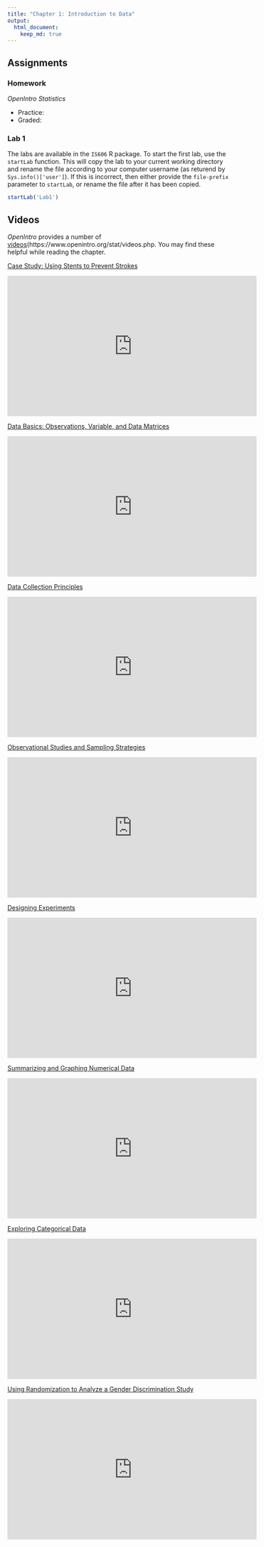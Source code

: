 ```yaml
---
title: "Chapter 1: Introduction to Data"
output:
  html_document:
    keep_md: true
---
```


## Assignments

### Homework

*OpenIntro Statistics*

* Practice:
* Graded:

### Lab 1

The labs are available in the `IS606` R package. To start the first lab, use the `startLab` function. This will copy the lab to your current working directory and rename the file according to your computer username (as returend by `Sys.info()['user']`). If this is incorrect, then either provide the `file-prefix` parameter to `startLab`, or rename the file after it has been copied.

```r
startLab('Lab1')
```

## Videos

*OpenIntro* provides a number of [videos](https://www.openintro.org/stat/videos.php. You may find these helpful while reading the chapter.

[Case Study: Using Stents to Prevent Strokes](https://www.youtube.com/watch?list=PLkIselvEzpM6pZ76FD3NoCvvgkj_p-dE8&v=nEHFF1ADpWE)

<iframe width="560" height="315" src="https://www.youtube.com/embed/nEHFF1ADpWE?list=PLkIselvEzpM6pZ76FD3NoCvvgkj_p-dE8" frameborder="0" allowfullscreen></iframe>

[Data Basics: Observations, Variable, and Data Matrices](https://www.youtube.com/watch?list=PLkIselvEzpM6pZ76FD3NoCvvgkj_p-dE8&v=Mjif8PTgzUs)

<iframe width="560" height="315" src="https://www.youtube.com/embed/Mjif8PTgzUs?list=PLkIselvEzpM6pZ76FD3NoCvvgkj_p-dE8" frameborder="0" allowfullscreen></iframe>

[Data Collection Principles](https://www.youtube.com/watch?list=PLkIselvEzpM6pZ76FD3NoCvvgkj_p-dE8&v=2N_bkiyTiXU)

<iframe width="560" height="315" src="https://www.youtube.com/embed/2N_bkiyTiXU?list=PLkIselvEzpM6pZ76FD3NoCvvgkj_p-dE8" frameborder="0" allowfullscreen></iframe>

[Observational Studies and Sampling Strategies](https://www.youtube.com/watch?list=PLkIselvEzpM6pZ76FD3NoCvvgkj_p-dE8&v=n1xSeGPGQEg)

<iframe width="560" height="315" src="https://www.youtube.com/embed/n1xSeGPGQEg?list=PLkIselvEzpM6pZ76FD3NoCvvgkj_p-dE8" frameborder="0" allowfullscreen></iframe>

[Designing Experiments](https://www.youtube.com/watch?list=PLkIselvEzpM6pZ76FD3NoCvvgkj_p-dE8&v=g7JGe_ykB3I)

<iframe width="560" height="315" src="https://www.youtube.com/embed/g7JGe_ykB3I?list=PLkIselvEzpM6pZ76FD3NoCvvgkj_p-dE8" frameborder="0" allowfullscreen></iframe>

[Summarizing and Graphing Numerical Data](https://www.youtube.com/watch?list=PLkIselvEzpM6pZ76FD3NoCvvgkj_p-dE8&v=Xm0PPtci3JE)

<iframe width="560" height="315" src="https://www.youtube.com/embed/Xm0PPtci3JE?list=PLkIselvEzpM6pZ76FD3NoCvvgkj_p-dE8" frameborder="0" allowfullscreen></iframe>

[Exploring Categorical Data](https://www.youtube.com/watch?list=PLkIselvEzpM6pZ76FD3NoCvvgkj_p-dE8&v=7NhNeADL8fA)

<iframe width="560" height="315" src="https://www.youtube.com/embed/7NhNeADL8fA?list=PLkIselvEzpM6pZ76FD3NoCvvgkj_p-dE8" frameborder="0" allowfullscreen></iframe>

[Using Randomization to Analyze a Gender Discrimination Study](Using Randomization to Analyze a Gender Discrimination Study)

<iframe width="560" height="315" src="https://www.youtube.com/embed/2pHhjx9hyM4?list=PLkIselvEzpM6pZ76FD3NoCvvgkj_p-dE8" frameborder="0" allowfullscreen></iframe>



